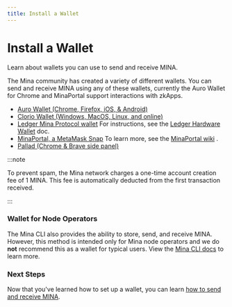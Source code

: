 ```yaml
---
title: Install a Wallet
---
```



# Install a Wallet

Learn about wallets you can use to send and receive MINA.

The Mina community has created a variety of different wallets. You can send
and receive MINA using any of these wallets, currently the Auro Wallet
for Chrome and MinaPortal support interactions with zkApps.

- [Auro Wallet (Chrome, Firefox, iOS, & Android)](https://www.aurowallet.com)
- [Clorio Wallet (Windows, MacOS, Linux, and online)](https://clor.io)
- [Ledger Mina Protocol wallet](https://www.ledger.com/mina-wallet) For instructions, see the [Ledger Hardware Wallet](../using-mina/ledger-hardware-wallet) doc.
- [MinaPortal, a MetaMask Snap](https://minaportal.sotatek.works/) To learn more, see the [MinaPortal wiki](https://github.com/sotatek-dev/mina-snap/wiki) .
- [Pallad (Chrome & Brave side panel)](https://get.pallad.co/website)

:::note

To prevent spam, the Mina network charges a one-time account creation fee of 1 MINA. This fee is automatically deducted from the first transaction received.

:::

### Wallet for Node Operators

The Mina CLI also provides the ability to store, send, and receive MINA. However, this method is intended only for Mina node operators and we do **not** recommend this as a wallet for typical users. View the [Mina CLI docs](/node-operators/mina-cli-reference) to learn more.

### Next Steps

Now that you've learned how to set up a wallet, you can learn [how to send and receive MINA](../using-mina/how-to-send-and-receive).
